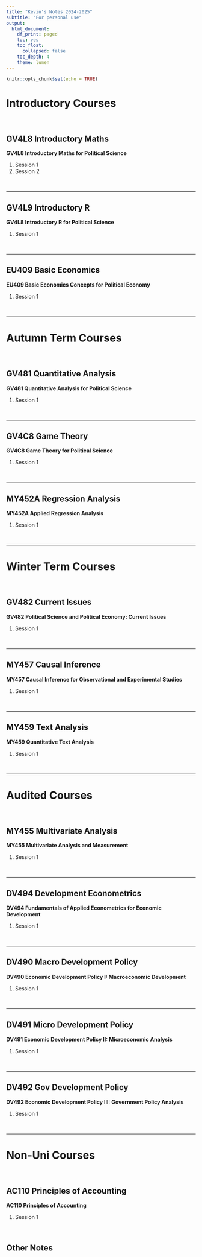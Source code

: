```yaml
---
title: "Kevin's Notes 2024-2025"
subtitle: "For personal use"
output:
  html_document:
    df_print: paged
    toc: yes
    toc_float:
      collapsed: false
    toc_depth: 4
    theme: lumen
---
```


```r
knitr::opts_chunk$set(echo = TRUE)
```

```{=html}
<style>
  body .main-container {
    max-width: 1100px;
  }
</style>
```
# Introductory Courses

<br />

## GV4L8 Introductory Maths

**GV4L8 Introductory Maths for Political Science**

1.  Session 1
2.  Session 2

<br />

------------------------------------------------------------------------

## GV4L9 Introductory R

**GV4L8 Introductory R for Political Science**

1.  Session 1

<br />

------------------------------------------------------------------------

## EU409 Basic Economics

**EU409 Basic Economics Concepts for Political Economy**

1.  Session 1

<br />

------------------------------------------------------------------------

# Autumn Term Courses

<br />

## GV481 Quantitative Analysis

**GV481 Quantitative Analysis for Political Science**

1.  Session 1

<br />

------------------------------------------------------------------------

## GV4C8 Game Theory

**GV4C8 Game Theory for Political Science**

1.  Session 1

<br />

------------------------------------------------------------------------

## MY452A Regression Analysis

**MY452A Applied Regression Analysis**

1.  Session 1

<br />

------------------------------------------------------------------------

# Winter Term Courses

<br />

## GV482 Current Issues

**GV482 Political Science and Political Economy: Current Issues**

1.  Session 1

<br />

------------------------------------------------------------------------

## MY457 Causal Inference

**MY457 Causal Inference for Observational and Experimental Studies**

1.  Session 1

<br />

------------------------------------------------------------------------

## MY459 Text Analysis

**MY459 Quantitative Text Analysis**

1.  Session 1

<br />

------------------------------------------------------------------------

# Audited Courses

<br />

## MY455 Multivariate Analysis

**MY455 Multivariate Analysis and Measurement**

1.  Session 1

<br />

------------------------------------------------------------------------

## DV494 Development Econometrics

**DV494 Fundamentals of Applied Econometrics for Economic Development**

1.  Session 1

<br />

------------------------------------------------------------------------

## DV490 Macro Development Policy

**DV490 Economic Development Policy I: Macroeconomic Development**

1.  Session 1

<br />

------------------------------------------------------------------------

## DV491 Micro Development Policy

**DV491 Economic Development Policy II: Microeconomic Analysis**

1.  Session 1

<br />

------------------------------------------------------------------------

## DV492 Gov Development Policy

**DV492 Economic Development Policy III: Government Policy Analysis**

1.  Session 1

<br />

------------------------------------------------------------------------

# Non-Uni Courses

<br />

## AC110 Principles of Accounting

**AC110 Principles of Accounting**

1.  Session 1

<br />

## Other Notes
